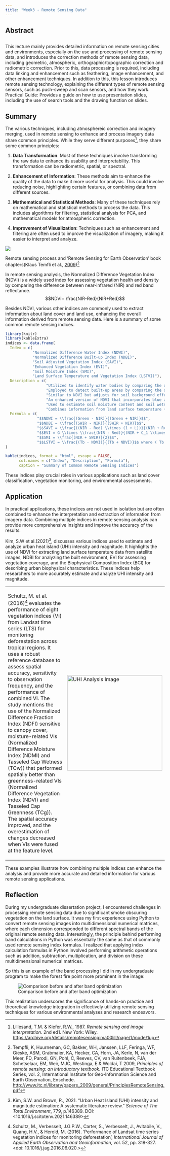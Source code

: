 ```yaml
---
title: "Week3 - Remote Sensing Data"
---
```


## Abstract

::: callout-tip
## 

This lecture mainly provides detailed information on remote sensing cities and environments, especially on the use and processing of remote sensing data, and introduces the correction methods of remote sensing data, including geometric, atmospheric, orthographic/topographic correction and radiometric correction. Prior to this, data processing is required, including data linking and enhancement such as feathering, image enhancement, and other enhancement techniques. In addition to this, this lesson introduces remote sensing technology, explaining the different types of remote sensing sensors, such as push-sweep and scan sensors, and how they work. Practical Guide: Provides a guide on how to use presentation slides, including the use of search tools and the drawing function on slides.
:::

## Summary

The various techniques, including atmosphereic correction and imagery merging, used in remote sensing to enhance and process imagery data share common principles. While they serve different purposes[^wk3_rs_data-1], they share some common principles:

[^wk3_rs_data-1]: Lillesand, T.M. & Kiefer, R.W., 1987. *Remote sensing and image interpretation*. 2nd ed1. New York: Wiley. <https://archive.org/details/remotesensingima00lill/page/1/mode/1up>

1.  **Data Transformation**: Most of these techniques involve transforming the raw data to enhance its usability and interpretability. This transformation can be radiometric, spatial, or spectral.

2.  **Enhancement of Information**: These methods aim to enhance the quality of the data to make it more useful for analysis. This could involve reducing noise, highlighting certain features, or combining data from different sources.

3.  **Mathematical and Statistical Methods**: Many of these techniques rely on mathematical and statistical methods to process the data. This includes algorithms for filtering, statistical analysis for PCA, and mathematical models for atmospheric correction.

4.  **Improvement of Visualization**: Techniques such as enhancement and filtering are often used to improve the visualization of imagery, making it easier to interpret and analyze.

![](images/RS_book.png){fig-align="center"}

Remote sensing process and ‘Remote Sensing for Earth Observation’ book chapters(Klaus Temfli et al., [2009](https://research.utwente.nl/en/publications/principles-of-remote-sensing-an-introductory-textbook-4))[^wk3_rs_data-2]

[^wk3_rs_data-2]: Tempfli, K, Huurneman, GC, Bakker, WH, Janssen, LLF, Feringa, WF, Gieske, ASM, Grabmaier, KA, Hecker, CA, Horn, JA, Kerle, N, van der Meer, FD, Parodi, GN, Pohl, C, Reeves, CV, van Ruitenbeek, FJA, Schetselaar, EM, Weir, MJC, Westinga, E & Woldai, T 2009, *Principles of remote sensing: an introductory textbook.* ITC Educational Textbook Series, vol. 2, International Institute for Geo-Information Science and Earth Observation, Enschede. <http://www.itc.nl/library/papers_2009/general/PrinciplesRemoteSensing.pdf>

In remote sensing analysis, the Normalized Difference Vegetation Index (NDVI) is a widely used index for assessing vegetation health and density by comparing the difference between near-infrared (NIR) and red band reflectance. $$NDVI= \frac{NIR-Red}{NIR+Red}$$

Besides NDVI, various other indices are commonly used to extract information about land cover and land use, enhancing the overall information derived from remote sensing data. Here is a summary of some common remote sensing indices.

```r
library(knitr)
library(kableExtra)
indices <- data.frame(
  Index = c( 
            "Normalized Difference Water Index (NDWI)", 
            "Normalized Difference Built-up Index (NDBI)", 
            "Soil Adjusted Vegetation Index (SAVI)", 
            "Enhanced Vegetation Index (EVI)", 
            "Soil Moisture Index (SMI)", 
            "Land Surface Temperature and Vegetation Index (LSTVI)"),
  Description = c(
                  "Utilized to identify water bodies by comparing the difference between green and near-infrared band reflectance.",
                  "Employed to detect built-up areas by comparing the difference between near-infrared and shortwave infrared band reflectance.",
                  "Similar to NDVI but adjusts for soil background effects, particularly in areas with sparse vegetation cover.",
                  "An enhanced version of NDVI that incorporates blue and red-edge bands, providing better sensitivity to high-density vegetation areas.",
                  "Used to estimate soil moisture content and soil wetness conditions in agricultural and hydrological studies.",
                  "Combines information from land surface temperature (LST) and vegetation indices to analyze urban heat island effects and land use changes."),
  Formula = c(
              "$$NDWI = \\frac{(Green - NIR)}{(Green + NIR)}$$",
              "$$NDBI = \\frac{(SWIR - NIR)}{(SWIR + NIR)}$$",
              "$$SAVI = \\frac{((NIR - Red) \\times (1 + L))}{(NIR + Red + L)}$$ where ( L ) is the soil adjustment factor.",
              "$$EVI = G \\times \\frac{(NIR - Red)}{(NIR + C_1 \\times Red - C_2 \\times Blue + L)}$$ where G is the gain factor, C_1 and C_2 are coefficients, and L is the canopy background adjustment.",
              "$$SMI = \\frac{(NIR + SWIR)}{2}$$",
              "$$LSTVI = \\frac{(Tb - NDVI)}{(Tb + NDVI)}$$ where ( Tb ) is the land surface temperature.")
)

kable(indices, format = "html", escape = FALSE, 
      col.names = c("Index", "Description", "Formula"),
      caption = "Summary of Common Remote Sensing Indices")
```

These indices play crucial roles in various applications such as land cover classification, vegetation monitoring, and environmental assessments.

## Application

In practical applications, these indices are not used in isolation but are often combined to enhance the interpretation and extraction of information from imagery data. Combining multiple indices in remote sensing analysis can provide more comprehensive insights and improve the accuracy of the results.



Kim, S.W et al.(2021)[^wk3_rs_data-3], discusses various indices used to estimate and analyze urban heat island (UHI) intensity and magnitude. It highlights the use of NDVI for extracting land surface temperature data from satellite images, NDBI for analyzing the built environment, EVI for assessing vegetation coverage, and the Biophysical Composition Index (BCI) for describing urban biophysical characteristics. These indices help researchers to more accurately estimate and analyze UHI intensity and magnitude.

[^wk3_rs_data-3]: Kim, S.W. and Brown, R., 2021. "Urban Heat Island (UHI) intensity and magnitude estimation: A systematic literature review." *Science of The Total Environment*, 779, p.146389. DOI: <10.1016/j.scitotenv.2021.146389>


<table>
<tr>
<td>

Schultz, M. et al.(2016)[^wk3_rs_data-4] evaluates the performance of eight vegetation indices (VI) from Landsat time series (LTS) for monitoring deforestation across tropical regions. It uses a robust reference database to assess spatial accuracy, sensitivity to observation frequency, and the performance of combined VI. The study mentions the use of the Normalized Difference Fraction Index (NDFI) sensitive to canopy cover, moisture-related VIs (Normalized Difference Moisture Index (NDMI) and Tasseled Cap Wetness (TCw)) that performed spatially better than greenness-related VIs (Normalized Difference Vegetation Index (NDVI) and Tasseled Cap Greenness (TCg)). The spatial accuracy improved, and the overestimation of changes decreased when VIs were fused at the feature level.

[^wk3_rs_data-4]: Schultz, M., Verbesselt, J.G.P.W., Carter, S., Verbesselt, J., Avitabile, V., Quang, H.V., & Herold, M. (2016). ‘Performance of Landsat time series vegetation indices for monitoring deforestation’, _International Journal of Applied Earth Observation and Geoinformation_, vol. 52, pp. 318-327. <doi: 10.1016/j.jag.2016.06.020.>

</td>
<td>

<img src="https://ars.els-cdn.com/content/image/1-s2.0-S0303243416301040-gr2_lrg.jpg" alt="UHI Analysis Image" width="300"/>

</td>
</tr>
</table>





These examples illustrate how combining multiple indices can enhance the analysis and provide more accurate and detailed information for various remote sensing applications.

## Reflection

During my undergraduate dissertation project, I encountered challenges in processing remote sensing data due to significant smoke obscuring vegetation on the land surface. It was my first experience using Python to convert remote sensing images into multidimensional numerical matrices, where each dimension corresponded to different spectral bands of the original remote sensing data. Interestingly, the principle behind performing band calculations in Python was essentially the same as that of commonly used remote sensing index formulas. I realized that applying index calculation formulas in Python involved performing arithmetic operations such as addition, subtraction, multiplication, and division on these multidimensional numerical matrices.

So this is an example of the band processing I did in my undergraduate program to make the forest fire point more prominent in the image:

![Comparison before and after band optimization](images/clipboard-4252325944.png){fig-alt="Comparison before and after band optimization" fig-align="center"}

This realization underscores the significance of hands-on practice and theoretical knowledge integration in effectively utilizing remote sensing techniques for various environmental analyses and research endeavors.
